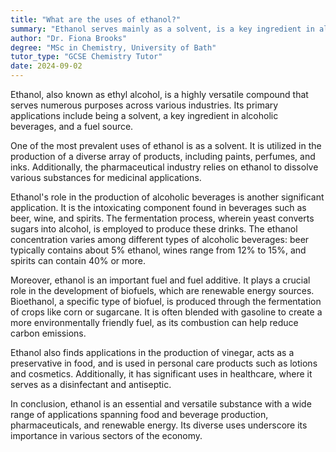 ```yaml
---
title: "What are the uses of ethanol?"
summary: "Ethanol serves mainly as a solvent, is a key ingredient in alcoholic beverages, and functions as an important fuel source."
author: "Dr. Fiona Brooks"
degree: "MSc in Chemistry, University of Bath"
tutor_type: "GCSE Chemistry Tutor"
date: 2024-09-02
---
```


Ethanol, also known as ethyl alcohol, is a highly versatile compound that serves numerous purposes across various industries. Its primary applications include being a solvent, a key ingredient in alcoholic beverages, and a fuel source.

One of the most prevalent uses of ethanol is as a solvent. It is utilized in the production of a diverse array of products, including paints, perfumes, and inks. Additionally, the pharmaceutical industry relies on ethanol to dissolve various substances for medicinal applications.

Ethanol's role in the production of alcoholic beverages is another significant application. It is the intoxicating component found in beverages such as beer, wine, and spirits. The fermentation process, wherein yeast converts sugars into alcohol, is employed to produce these drinks. The ethanol concentration varies among different types of alcoholic beverages: beer typically contains about $5\%$ ethanol, wines range from $12\%$ to $15\%$, and spirits can contain $40\%$ or more.

Moreover, ethanol is an important fuel and fuel additive. It plays a crucial role in the development of biofuels, which are renewable energy sources. Bioethanol, a specific type of biofuel, is produced through the fermentation of crops like corn or sugarcane. It is often blended with gasoline to create a more environmentally friendly fuel, as its combustion can help reduce carbon emissions.

Ethanol also finds applications in the production of vinegar, acts as a preservative in food, and is used in personal care products such as lotions and cosmetics. Additionally, it has significant uses in healthcare, where it serves as a disinfectant and antiseptic.

In conclusion, ethanol is an essential and versatile substance with a wide range of applications spanning food and beverage production, pharmaceuticals, and renewable energy. Its diverse uses underscore its importance in various sectors of the economy.
    